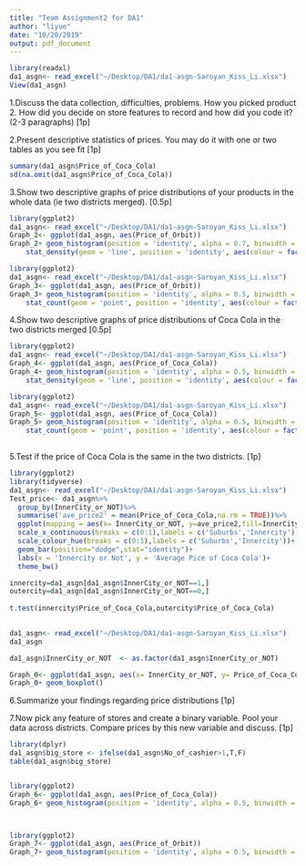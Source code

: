 ```yaml
---
title: "Team Assignment2 for DA1"
author: "liyue"
date: "10/20/2019"
output: pdf_document
---
```




```r
library(readxl)
da1_asgn<- read_excel("~/Desktop/DA1/da1-asgn-Saroyan_Kiss_Li.xlsx")
View(da1_asgn)
```

1.Discuss the data collection, difficulties, problems. How you picked product 2. How did you decide on store features to record and how did you code it? (2-3 paragraphs) [1p]



2.Present descriptive statistics of prices. You may do it with one or two tables as you see fit [1p]

```r
summary(da1_asgn$Price_of_Coca_Cola)
sd(na.omit(da1_asgn$Price_of_Coca_Cola))


```


3.Show two descriptive graphs of price distributions of your products in the whole data (ie two districts merged). [0.5p]

```r
library(ggplot2)
da1_asgn<- read_excel("~/Desktop/DA1/da1-asgn-Saroyan_Kiss_Li.xlsx")
Graph_2<- ggplot(da1_asgn, aes(Price_of_Orbit))
Graph_2+ geom_histogram(position = 'identity', alpha = 0.7, binwidth = 10, aes(y = ..density..,fill = factor(InnerCity_or_NOT)))+
    stat_density(geom = 'line', position = 'identity', aes(colour = factor(InnerCity_or_NOT)))


```

```r
library(ggplot2)
da1_asgn<- read_excel("~/Desktop/DA1/da1-asgn-Saroyan_Kiss_Li.xlsx")
Graph_3<- ggplot(da1_asgn, aes(Price_of_Orbit))
Graph_3+ geom_histogram(position = 'identity', alpha = 0.5, binwidth = 10, aes(fill = factor(InnerCity_or_NOT)))+
    stat_count(geom = 'point', position = 'identity', aes(colour = factor(InnerCity_or_NOT)))
```

4.Show two descriptive graphs of price distributions of Coca Cola in the two districts merged [0.5p]
```r
library(ggplot2)
da1_asgn<- read_excel("~/Desktop/DA1/da1-asgn-Saroyan_Kiss_Li.xlsx")
Graph_4<- ggplot(da1_asgn, aes(Price_of_Coca_Cola))
Graph_4+ geom_histogram(position = 'identity', alpha = 0.5, binwidth = 20, aes(y = ..density..,fill = factor(InnerCity_or_NOT)))+
    stat_density(geom = 'line', position = 'identity', aes(colour = factor(InnerCity_or_NOT)))
```


```r
library(ggplot2)
da1_asgn<- read_excel("~/Desktop/DA1/da1-asgn-Saroyan_Kiss_Li.xlsx")
Graph_5<- ggplot(da1_asgn, aes(Price_of_Coca_Cola))
Graph_5+ geom_histogram(position = 'identity', alpha = 0.5, binwidth = 20, aes(fill = factor(InnerCity_or_NOT)))+
    stat_count(geom = 'point', position = 'identity', aes(colour = factor(InnerCity_or_NOT)))
  
```

5.Test if the price of Coca Cola is the same in the two districts. [1p]


```r
library(ggplot2)
library(tidyverse)
da1_asgn<- read_excel("~/Desktop/DA1/da1-asgn-Saroyan_Kiss_Li.xlsx")
Test_price<- da1_asgn%>%
  group_by(InnerCity_or_NOT)%>%
  summarise('ave_price2' = mean(Price_of_Coca_Cola,na.rm = TRUE))%>%
  ggplot(mapping = aes(x= InnerCity_or_NOT, y=ave_price2,fill=InnerCity_or_NOT))+
  scale_x_continuous(breaks = c(0:1),labels = c('Suburbs','Innercity'))+
  scale_colour_hue(breaks = c(0:1),labels = c('Suburbs','Innercity'))+
  geom_bar(position="dodge",stat="identity")+
  labs(x = 'Innercity or Not', y = 'Average Pice of Coca Cola')+
  theme_bw()

innercity=da1_asgn[da1_asgn$InnerCity_or_NOT==1,]
outercity=da1_asgn[da1_asgn$InnerCity_or_NOT==0,]
  
t.test(innercity$Price_of_Coca_Cola,outercity$Price_of_Coca_Cola)
  

```

```r

da1_asgn<- read_excel("~/Desktop/DA1/da1-asgn-Saroyan_Kiss_Li.xlsx")
da1_asgn

da1_asgn$InnerCity_or_NOT  <- as.factor(da1_asgn$InnerCity_or_NOT)

Graph_0<- ggplot(da1_asgn, aes(x= InnerCity_or_NOT, y= Price_of_Coca_Cola))
Graph_0+ geom_boxplot()
```

6.Summarize your findings regarding price distributions [1p]







7.Now pick any feature of stores and create a binary variable. Pool your data across districts. Compare prices by this new variable and discuss. [1p]


```r
library(dplyr)
da1_asgn$big_store <- ifelse(da1_asgn$No_of_cashier>1,T,F)
table(da1_asgn$big_store)


library(ggplot2)
Graph_6<- ggplot(da1_asgn, aes(Price_of_Coca_Cola))
Graph_6+ geom_histogram(position = 'identity', alpha = 0.5, binwidth = 20, aes(fill = factor(big_store)))



library(ggplot2)
Graph_7<- ggplot(da1_asgn, aes(Price_of_Orbit))
Graph_7+ geom_histogram(position = 'identity', alpha = 0.5, binwidth = 20, aes(fill = factor(big_store)))
```



